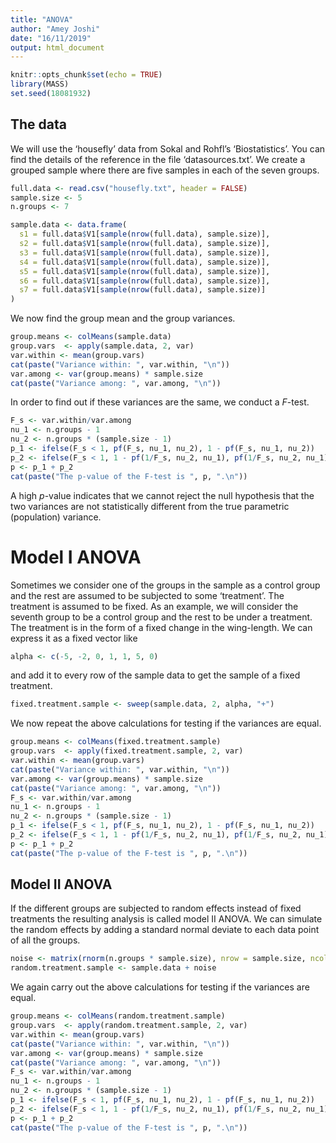 ```yaml
---
title: "ANOVA"
author: "Amey Joshi"
date: "16/11/2019"
output: html_document
---
```


```r
knitr::opts_chunk$set(echo = TRUE)
library(MASS)
set.seed(18081932)
```

## The data

We will use the 'housefly' data from Sokal and Rohfl's 'Biostatistics'. You can
find the details of the reference in the file 'datasources.txt'. We create a 
grouped sample where there are five samples in each of the seven groups.

```r
full.data <- read.csv("housefly.txt", header = FALSE)
sample.size <- 5
n.groups <- 7

sample.data <- data.frame(
  s1 = full.data$V1[sample(nrow(full.data), sample.size)],
  s2 = full.data$V1[sample(nrow(full.data), sample.size)],
  s3 = full.data$V1[sample(nrow(full.data), sample.size)],
  s4 = full.data$V1[sample(nrow(full.data), sample.size)],
  s5 = full.data$V1[sample(nrow(full.data), sample.size)],
  s6 = full.data$V1[sample(nrow(full.data), sample.size)],
  s7 = full.data$V1[sample(nrow(full.data), sample.size)]
)
```

We now find the group mean and the group variances.
```r
group.means <- colMeans(sample.data)
group.vars  <- apply(sample.data, 2, var)
var.within <- mean(group.vars)
cat(paste("Variance within: ", var.within, "\n"))
var.among <- var(group.means) * sample.size
cat(paste("Variance among: ", var.among, "\n"))
```

In order to find out if these variances are the same, we conduct a $F$-test.
```r
F_s <- var.within/var.among
nu_1 <- n.groups - 1
nu_2 <- n.groups * (sample.size - 1)
p_1 <- ifelse(F_s < 1, pf(F_s, nu_1, nu_2), 1 - pf(F_s, nu_1, nu_2))
p_2 <- ifelse(F_s < 1, 1 - pf(1/F_s, nu_2, nu_1), pf(1/F_s, nu_2, nu_1))
p <- p_1 + p_2
cat(paste("The p-value of the F-test is ", p, ".\n"))
```

A high $p$-value indicates that we cannot reject the null hypothesis that the 
two variances are not statistically different from the true parametric (population)
variance.

# Model I ANOVA
Sometimes we consider one of the groups in the sample as a control group and
the rest are assumed to be subjected to some 'treatment'. The treatment is assumed
to be fixed. As an example, we will consider the seventh group to be a control
group and the rest to be under a treatment. The treatment is in the form of a 
fixed change in the wing-length. We can express it as a fixed vector like
```r
alpha <- c(-5, -2, 0, 1, 1, 5, 0)
```
and add it to every row of the sample data to get the sample of a fixed treatment.
```r
fixed.treatment.sample <- sweep(sample.data, 2, alpha, "+")
```
We now repeat the above calculations for testing if the variances are equal.
```r
group.means <- colMeans(fixed.treatment.sample)
group.vars  <- apply(fixed.treatment.sample, 2, var)
var.within <- mean(group.vars)
cat(paste("Variance within: ", var.within, "\n"))
var.among <- var(group.means) * sample.size
cat(paste("Variance among: ", var.among, "\n"))
F_s <- var.within/var.among
nu_1 <- n.groups - 1
nu_2 <- n.groups * (sample.size - 1)
p_1 <- ifelse(F_s < 1, pf(F_s, nu_1, nu_2), 1 - pf(F_s, nu_1, nu_2))
p_2 <- ifelse(F_s < 1, 1 - pf(1/F_s, nu_2, nu_1), pf(1/F_s, nu_2, nu_1))
p <- p_1 + p_2
cat(paste("The p-value of the F-test is ", p, ".\n"))
```

## Model II ANOVA
If the different groups are subjected to random effects instead of fixed 
treatments the resulting analysis is called model II ANOVA. We can simulate the
random effects by adding a standard normal deviate to each data point of all the
groups.
```r
noise <- matrix(rnorm(n.groups * sample.size), nrow = sample.size, ncol = n.groups)
random.treatment.sample <- sample.data + noise
```
We again carry out the above calculations for testing if the variances are equal.
```r
group.means <- colMeans(random.treatment.sample)
group.vars  <- apply(random.treatment.sample, 2, var)
var.within <- mean(group.vars)
cat(paste("Variance within: ", var.within, "\n"))
var.among <- var(group.means) * sample.size
cat(paste("Variance among: ", var.among, "\n"))
F_s <- var.within/var.among
nu_1 <- n.groups - 1
nu_2 <- n.groups * (sample.size - 1)
p_1 <- ifelse(F_s < 1, pf(F_s, nu_1, nu_2), 1 - pf(F_s, nu_1, nu_2))
p_2 <- ifelse(F_s < 1, 1 - pf(1/F_s, nu_2, nu_1), pf(1/F_s, nu_2, nu_1))
p <- p_1 + p_2
cat(paste("The p-value of the F-test is ", p, ".\n"))
```
